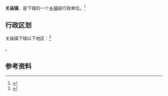 {{中国乡级行政区|61/09/02/100/000}}

'''关庙镇'''，是{{PRC admin/fullname|61/09/02/100/000|3}}下辖的一个[[乡镇|乡镇]]级行政单位。<ref>{{PRC admin/ref sgc|{{PRC admin/parent|61/09/02/100/000}}}}</ref>

== 行政区划 ==

关庙镇下辖以下地区：<ref>{{PRC admin/ref sgc|61/09/02/100/000}}</ref>

{{PRC admin/children|61/09/02/100/000}}。

== 参考资料 ==

{{reflist}}

{{行政区划小作品}}
{{PRC admin/navcat|61/09/02/100/000}}